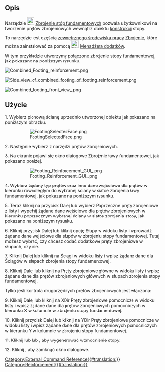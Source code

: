 <languages/>

{{TutorialInfo/pl
|Topic=Przykład połączonej stopy
|Level=Średnio zaawansowany
|Time=dowolny
|Author=Shiv Charan
|FCVersion=0.20
|Files=nie dołączono
}}

<span id="Description"></span>
==Opis==

Narzędzie [[Image:Reinforcement_FootingRebars.svg|24px]] [[Reinforcement_FootingRebars/pl|Zbrojenie stóp fundamentowych]] pozwala użytkownikowi na tworzenie prętów zbrojeniowych wewnątrz obiektu [[Arch_Structure/pl|konstrukcji]] stopy.

To narzędzie jest częścią [[External_workbenches/pl|zewnętrznego środowiska pracy]] [[Reinforcement_Workbench/pl|Zbrojenie]], które można zainstalować za pomocą [[Image:Std_AddonMgr.svg|24px]] [[Std_AddonMgr/pl|Menadżera dodatków]].

W tym przykładzie utworzymy połączone zbrojenie stopy fundamentowej, jak pokazano na poniższym rysunku.

[[File:Combined_Footing_reinforcement.png]]
{{Caption|Przykład połączonego zbrojenia stopy fundamentowej w przekroju [[Arch_Structure/pl|konstrukcji]].}}

[[File:Side_view_of_combined_footing_of_footing_reinforcement.png]]
{{Caption|Prawy widok przykładu zbrojenia stopy fundamentowej.}}

[[File:Combined_footing_front_view_.png]]
{{Caption|Widok z przodu przykładu zbrojenia stopy.}}

<span id="Usage"></span>
==Użycie==

1. Wybierz pionową ścianę uprzednio utworzonej {{Button|[[Image:Arch_Structure.svg|16px]] [[Arch_Structure|konstrukcji]]}} obiektu jak pokazano na poniższym obrazku.

: [[File:FootingSelectedFace.png]]
: {{Caption|Wybrana ściana dla konstrukcji stopy.}}

2. Następnie wybierz {{Button|[[Image:Reinforcement_FootingRebars.svg|16px]] [[Reinforcement_FootingRebars/pl|Zbrojenie stopy]]}} z narzędzi prętów zbrojeniowych.

3. Na ekranie pojawi się okno dialogowe Zbrojenie ławy fundamentowej, jak pokazano poniżej.

: [[File:Footing_Reinforcement_GUI_.png]]
: {{Caption|Okno dialogowe dla zbrojenia ławy fundamentowej.}}

4. Wybierz żądany typ prętów oraz inne dane wejściowe dla prętów w kierunku równoległym do wybranej ściany w siatce zbrojenia ławy fundamentowej, jak pokazano na poniższym rysunku.

5. Teraz kliknij na przycisk Dalej lub wybierz Poprzeczne pręty zbrojeniowe z listy i wypełnij żądane dane wejściowe dla prętów zbrojeniowych w kierunku poprzecznym wybranej ściany w siatce zbrojenia stopy, jak pokazano na poniższym rysunku.

6. Kliknij przycisk Dalej lub kliknij opcję Słupy w widoku listy i wprowadź żądane dane wejściowe dla słupów w zbrojeniu stopy fundamentowej.
Tutaj możesz wybrać, czy chcesz dodać dodatkowe pręty zbrojeniowe w słupach, czy nie.

7. Kliknij Dalej lub kliknij na Ściągi w widoku listy i wpisz żądane dane dla Ściągów w słupach zbrojenia stopy fundamentowej.

8. Kliknij Dalej lub kliknij na Pręty zbrojeniowe główne w widoku listy i wpisz żądane dane dla prętów zbrojeniowych głównych w słupach zbrojenia stopy fundamentowej.

Tylko jeśli kontrola drugorzędnych prętów zbrojeniowych jest włączona:

9. Kliknij Dalej lub kliknij na XDir Pręty zbrojeniowe pomocnicze w widoku listy i wpisz żądane dane dla prętów zbrojeniowych pomocniczych w kierunku X w kolumnie w zbrojeniu stopy fundamentowej.

10. Kliknij przycisk Dalej lub kliknij na YDir Pręty zbrojeniowe pomocnicze w widoku listy i wpisz żądane dane dla prętów zbrojeniowych pomocniczych w kierunku Y w kolumnie w zbrojeniu stopy fundamentowej.

11. Kliknij {{Button|OK}} lub {{Button|Zastosuj}} lub {{Button|Zakończ}}, aby wygenerować wzmocnienie stopy.

12. Kliknij {{Button|Anuluj}}, aby zamknąć okno dialogowe.


[[Category:External_Command_Reference{{#translation:}}]]
[[Category:Reinforcement{{#translation:}}]]
